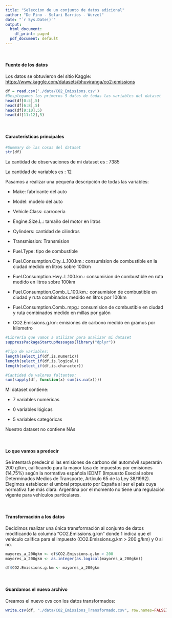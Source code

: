 ```yaml
---
title: "Seleccion de un conjunto de datos adicional"
author: "De Fino - Solari Barrios - Wurzel"
date: "`r Sys.Date()`"
output:
  html_document:
    df_print: paged
  pdf_document: default
---
```


<br/>

#### Fuente de los datos

Los datos se obtuvieron del sitio Kaggle: <https://www.kaggle.com/datasets/bhuviranga/co2-emissions>

```r
df = read.csv('./data/CO2_Emissions.csv')
#Desplegamos los primeros 5 datos de todas las variables del dataset
head(df[0:5],5)
head(df[6:8],5)
head(df[9:10],5)
head(df[11:12],5)
```

<br/>

#### Características principales

```r
#Summary de las cosas del dataset
str(df)
```

La cantidad de observaciones de mi dataset es : 7385

La cantidad de variables es : 12

Pasamos a realizar una pequeña descripción de todas las variables:

-   Make: fabricante del auto

-   Model: modelo del auto

-   Vehicle.Class: carrocería

-   Engine.Size.L.: tamaño del motor en litros

-   Cylinders: cantidad de cilindros

-   Transmission: Transmision

-   Fuel.Type: tipo de combustible

-   Fuel.Consumption.City..L.100.km.: consumision de combustible en la ciudad medido en litros sobre 100km

-   Fuel.Consumption.Hwy..L.100.km.: consumision de combustible en ruta medido en litros sobre 100km

-   Fuel.Consumption.Comb..L.100.km.: consumision de combustible en ciudad y ruta combinados medido en litros por 100km

-   Fuel.Consumption.Comb..mpg.: consumision de combustible en ciudad y ruta combinados medido en millas por galón

-   CO2.Emissions.g.km: emisiones de carbono medido en gramos por kilometro

```r
#Librería que vamos a utilizar para analizar mi dataset
suppressPackageStartupMessages(library("dplyr"))

#Tipo de variables: 
length(select_if(df,is.numeric))
length(select_if(df,is.logical))
length(select_if(df,is.character))

#Cantidad de valores faltantes:
sum(sapply(df, function(x) sum(is.na(x))))
```

Mi dataset contiene:

-   7 variables numéricas

-   0 variables lógicas

-   5 variables categóricas

Nuestro dataset no contiene NAs

<br/>

#### Lo que vamos a predecir

Se intentará predecir si las emisiones de carbono del automóvil superarán 200 g/km, calificando para la mayor tasa de impuestos por emisiones (14,75%) según la normativa española IEDMT (Impuesto Esecial sobre Determinados Medios de Transporte, Artículo 65 de la Ley 38/1992). Elegimos establecer el umbral propuesto por España al ser el país cuya normativa fue más clara. Argentina por el momento no tiene una regulación vigente para vehículos particulares.

<br/>

#### Transformación a los datos

Decidimos realizar una única transformación al conjunto de datos modificando la columna "CO2.Emissions.g.km" donde 1 indica que el vehiculo califica para el impuesto (CO2.Emissions.g.km \> 200 g/km) y 0 si no.

```r
mayores_a_200gkm <- df$CO2.Emissions.g.km > 200
mayores_a_200gkm <- as.integer(as.logical(mayores_a_200gkm))

df$CO2.Emissions.g.km <- mayores_a_200gkm
```

<br/>

#### Guardamos el nuevo archivo

Creamos el nuevo cvs con los datos transformados:

```r
write.csv(df, "./data/CO2_Emissions_Transformado.csv", row.names=FALSE)
```
